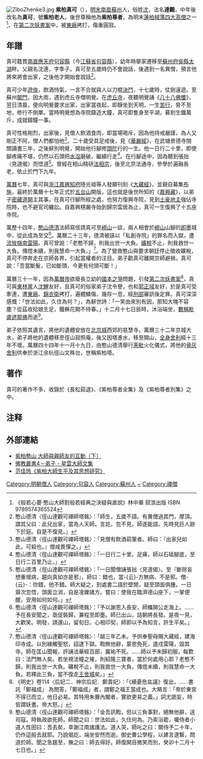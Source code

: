 {{明末四大高僧}}
{{中国禅宗}}
[[File:ZiboZhenke3.jpg|thumb]]
'''紫柏真可'''（{{bd|1543年||1603年|}}），[[明末|明末]][[南直|南直]][[蘇州|蘇州]]人，俗姓[[沈|沈]]，法名'''達觀'''，中年後改名為'''真可'''，號'''紫柏老人'''，後世尊稱他為'''紫柏尊者'''，為明末[[明末四大高僧|蓮柏椒蕅四大高僧]]之一<ref>《般若心要·憨山大師對般若經典之決疑與直說》林中華 寂浪出版 ISBN 9789574365524</ref>，在[[第二次妖書案|第二次妖書案]]中，被[[東廠|東廠]]拷打，傷重圓寂。

== 年譜 ==
真可籍貫[[南直|南直]][[應天府|應天府]][[句容縣|句容縣]]（今[[江蘇省|江蘇省]][[句容縣|句容縣]]），幼年時舉家遷移至[[蘇州府|蘇州府]][[吳縣|吳縣]][[太湖|太湖]]畔。父親名沈連，字季子。真可至五歲時仍不會說話，後遇到一名異僧，預言他將來將會出家，之後他才開始會說話<ref>憨山德清〈徑山達觀可禪師塔銘〉：「師生，五歲不語。有異僧過其門，摩頂。謂其父曰：此兒出家，當為人天師。言訖，忽不見，師遂能語。先時見巨人跡下於庭。自是不復見。」</ref>。

真可少年[[遊俠|遊俠]]，飲酒恃氣，一言不合就與人以刀棍[[決鬥|決鬥]]，十七歲時，仗劍遠遊。至蘇州[[閶門|閶門]]，因大雨，遇到虎丘寺僧明覺。在[[虎丘寺|虎丘寺]]，夜聽明覺誦《[[八十八佛懺|八十八佛懺]]》，翌日清晨，便向明覺要求出家，出家當夜起，即靜坐到天明，一生[[苦行|苦行]]，脅不至地，修行不倒單。當時明覺想為寺院鑄造大鐘，真可即隻身至平湖，募到生鐵萬斤，成就鑄鐘一事。

真可性格剛烈，出家後，見僧人飲酒食肉，即當場喝斥，因為他持戒嚴謹，為人又剛正不阿，僧人們都怕他<ref>憨山德清〈徑山達觀可禪師塔銘〉：「見僧有飲酒茹葷者。師曰：『出家兒如此，可殺也。』僧咸畏憚之。」</ref>。二十歲受具足戒後，見《[[華嚴經|華嚴經]]》，在武塘景德寺閉關讀書三年，之後辭別明覺，開始他行腳修[[頭陀|頭陀]]行的一生。他一日行二十里，即使腳疼痛不堪，仍然以石頭把[[水泡|水泡]]磨破，繼續行走<ref>憨山德清〈徑山達觀可禪師塔銘〉：「一日行二十里。足痛，師以石砥腳底，至日行二百里乃止。」</ref>。在行腳途中，因為聽到張拙〈見道偈〉而悟道<ref>憨山德清〈徑山達觀可禪師塔銘〉：「一日聞僧誦張拙〈見道偈〉。至『斷除妄想重增病，趨向真如亦是邪』，師曰：錯也，當-{云}-方無病、不是邪。僧-{云}-：你錯，他不錯。師大疑之，到處書二語於壁閒，疑至頭面俱腫。一日齋次忽悟，頭面立消，自是凌躒諸方。嘗曰：使我在臨濟德山座下，一掌便醒，安用如何如何。」</ref>。曾經在相山精研[[法相宗|法相宗]]，後至北京法通寺，參學於遍融長老，依止於門下九年。

[[萬曆|萬曆]]七年，真可與[[浙江|浙江]][[嘉興|嘉興]][[知府|知府]]陸光祖等人發願刊刻《[[大藏經|大藏經]]》，並親自募集[[布施|布施]]，最終於萬曆十七年正式於[[五台山|五台山]]開版，這也就是後世所知的《[[嘉興藏|嘉興藏]]》，以弟子[[密藏道開|密藏道開]]主其事。在真可行腳所經之處，也努力復興寺院，見到[[土豪|土豪]][[地主|地主]]強佔寺院時，也不避官司纏訟。自嘉興楞嚴寺始到歸宗雲居為止，真可一生復興了十五座寺院。

萬歷十四年，[[憨山德清|憨山德清]]法師寫信請真可至[[嶗山|嶗山]]一談，兩人相會於[[嶗山|嶗山]]山腳的[[即墨|即墨]]城中，從此成為至交<ref>憨山德清〈徑山達觀可禪師塔銘〉：「予以謝恩入長安，師攜開公走海上。......予在長安聞之，亟促裝歸，兼程至即墨。師已出山，詰朝將長發。是夜一見，大歡笑。明發，請還山，留旬日。心相印契，師即以予為知言，許生平矣。」</ref>。萬曆二十三年，德清被誣以「私創寺院」的罪名而入獄，遭[[流放|流放]][[嶺南|嶺南]][[雷陽|雷陽]]。真可曾說：「老憨不歸，則我出世一大負。[[礦稅|礦稅]]不止，則我救世一大負。傳燈未續，則我慧命一大負。」<ref>憨山德清〈徑山達觀可禪師塔銘〉：「越三年乙未。予供奉聖母賜大藏經，建海印寺成。以別緣觸聖怒，詔逮下獄。鞫無他辭，蒙恩免死，遣戍雷陽，毀其寺。師在匡山聞報，許誦法華經百部，冀祐不死。......師以予未歸初服，每歎曰：法門無人矣。若坐視法幢之摧，則紹隆三寶者，當於何處用心耶？老憨不歸，則我出世一大負。礦稅不止，則我救世一大負。傳燈未續，則我慧命一大負。若釋此三負，當不復走[[王舍城|王舍城]]矣。」</ref>。為了營救憨山與要求朝廷停止徵收礦稅，真可不停奔走在京師各界，引起當權者的注目。弟子勸真可離開京師避禍，真可說：「吾當斷髮，已如斷頭，今更有何頭可斷！」

萬曆三十一年，因為[[萬曆帝|萬曆帝]]欲廢長立幼的[[國本之爭|國本之爭]]問題，引發[[第二次妖書案|第二次妖書案]]<ref>《明史》卷114〈后妃二．神宗后妃．鄭貴妃〉：「《續憂危竑議》復出，……書託「鄭福成」 為問答，「鄭福成」者，謂鄭之福王當成也。大略言：「帝於東宮不得已而立，他日必易。其特用朱賡內閣者，實欲更易之義。」詞尤詭妄，時皆謂妖書。帝大怒。」</ref>，真可與[[東林黨|東林黨]]人[[沈鯉|沈鯉]]友好，且真可的俗家弟子沈令譽，也和[[郭正域|郭正域]]友好，於是真可受牽連，遭[[東廠|東廠]]、[[錦衣衛|錦衣衛]]拷打，遍體鱗傷，幾存一息，經[[刑部|刑部]]審訊後定罪。真可深深感慨：「世法如此，久住為何？」，為辭世詩：「一笑由來別有因，那知大塊不容塵？從茲收拾娘生足，鐵橛花開不待春。」十二月十七日辰時，沐浴端坐，[[念佛|數稱]][[毗盧遮那佛|毗盧遮那佛]]而逝<ref>憨山德清〈徑山達觀可禪師塔銘〉：「金吾訊鞫，但以三負事對，絕無他辭，送司寇。時執政欲死師，師聞之曰：世法如此，久住何為。乃索浴罷，囑侍者小道人性田曰：吾去矣，幸謝江南諸護法。道人哭，師叱之曰：爾侍予二十年，仍作這般去就耶。乃說偈訖，端坐安然而逝。御史曹公學程，以建言逮繫，問道於師。聞之急趨至，撫之曰：師去得好。師復開目微笑而別，癸卯十二月十七日也。」</ref>。

弟子依照其遺言，將他的遺體安放在[[北京城|北京城]]西郊的慈慧寺。萬曆三十二年京城大水，弟子將他的遺體移至徑山寂照庵，後又因塔進水，移至開山，[[全身舍利|全身舍利]]經十三年不壞。萬曆四十四年十一月十九日，由憨山德清舉行[[荼毗|荼毗]]火化儀式，將他的[[骨灰|骨灰]][[舍利|舍利]]供奉於浙江余杭徑山文殊台，世稱紫柏塔。

==著作==
真可的著作不多，收錄於《長松茹退》、《紫柏尊者全集》及《紫柏尊者別集》之中。
==注释==
<div class="references-small">
<references />
</div>
==外部連結==
*[http://enlight.lib.ntu.edu.tw/FULLTEXT/JR-BJ093/bj093387734.pdf 紫柏憨山 大師與親師友的互動（下）] {{Wayback|url=http://enlight.lib.ntu.edu.tw/FULLTEXT/JR-BJ093/bj093387734.pdf |date=20210416130218 }}
*[https://web.archive.org/web/20171022051902/http://3fo.org/article/article.jsp?index=27&item=100&bookid=2c907d49459794fd0145a64915e801a3&ch=1&se=28&f=1 佛教叢書4－弟子 - 星雲大師文集]
*[https://web.archive.org/web/20020306114237/http://www.chibs.edu.tw/publication/LunCong/028/028.htm 范佳玲《紫柏大師生平及其思想研究》]

{{normdaten}}
{{DEFAULTSORT:Z}}
[[Category:明朝僧人|Category:明朝僧人]]
[[Category:句容人|Category:句容人]]
[[Category:蘇州人|Category:蘇州人]]
[[Category:沈姓|~]]
[[Category:禪僧|Category:禪僧]]